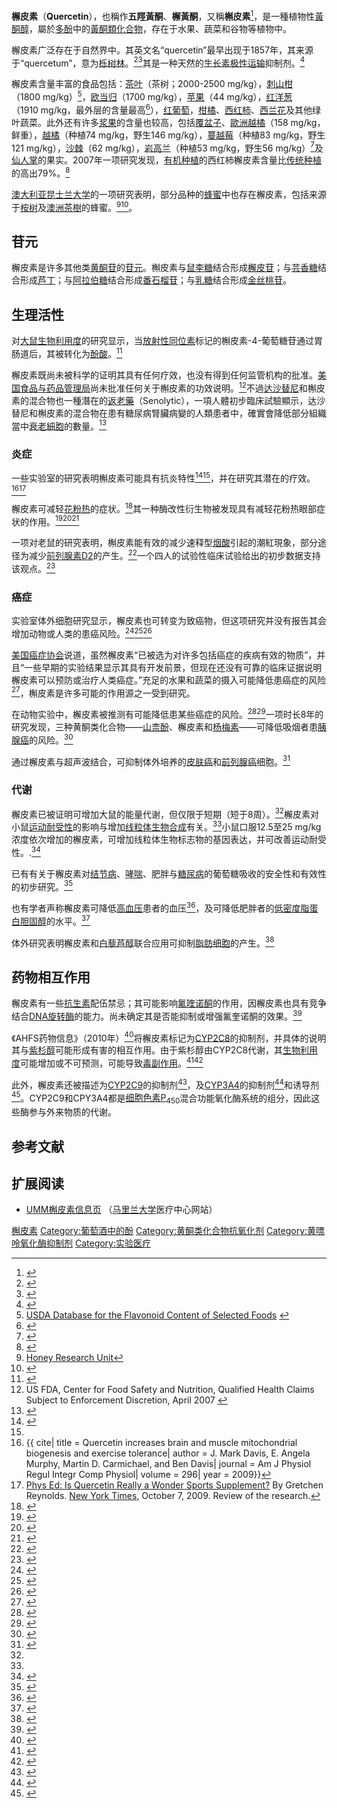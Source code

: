 {{chembox
| verifiedrevid = 415155335
|   Name = 檞皮素
|   ImageFile = Quercetin.svg
|   ImageSize = 250px
|   ImageName = Quercetin
|   IUPACName = 2-(3,4-dihydroxyphenyl)-3,5,7-trihydroxy-4''H''-chromen-4-one
|   OtherNames = 栎精<br />Sophoretin<br />Meletin<br />Quercetine<br />Xanthaurine<br />Quercetol<br />Quercitin<br />Quertine<br />Flavin meletin
| Section1 = {{Chembox Identifiers
|   ChemSpiderID_Ref = {{chemspidercite|correct|chemspider}}
| ChemSpiderID = 4444051
| UNII_Ref = {{fdacite|correct|FDA}}
| UNII = 9IKM0I5T1E
| KEGG_Ref = {{keggcite|correct|kegg}}
| KEGG = C00389
| InChI = 1/C15H10O7/c16-7-4-10(19)12-11(5-7)22-15(14(21)13(12)20)6-1-2-8(17)9(18)3-6/h1-5,16-19,21H
| InChIKey = REFJWTPEDVJJIY-UHFFFAOYAW
| ChEMBL_Ref = {{ebicite|correct|EBI}}
| ChEMBL = 50
| StdInChI_Ref = {{stdinchicite|correct|chemspider}}
| StdInChI = 1S/C15H10O7/c16-7-4-10(19)12-11(5-7)22-15(14(21)13(12)20)6-1-2-8(17)9(18)3-6/h1-5,16-19,21H
| StdInChIKey_Ref = {{stdinchicite|correct|chemspider}}
| StdInChIKey = REFJWTPEDVJJIY-UHFFFAOYSA-N
| CASNo_Ref = {{cascite|correct|CAS}}
|   CASNo = 117-39-5
|   PubChem  = 5280343
|   SMILES = O=C1c3c(O/C(=C1/O)c2ccc(O)c(O)c2)cc(O)cc3O
}}
| Section2 = {{Chembox Properties
|   Formula = C<sub>15</sub>H<sub>10</sub>O<sub>7</sub>
|   MolarMass = 302.236 g/mol
|   ExactMass = 302.042653
|   Density = 1.799 g/cm<sup>3</sup>
|   MeltingPt = 316 °C
|   BoilingPt =
}}
}}

'''檞皮素'''（'''Quercetin'''），也稱作'''五羥黃酮'''、'''檞黃酮'''，又稱'''槲皮素'''<ref>{{Cite web |url=http://terms.naer.edu.tw/search/?q=quercetin |title=存档副本 |access-date=2020-07-02 |archive-date=2020-07-25 |archive-url=https://web.archive.org/web/20200725140049/http://terms.naer.edu.tw/search/?q=quercetin |dead-url=no }}</ref>，是一種植物性[[黃酮醇|黃酮醇]]，屬於[[多酚|多酚]]中的[[黃酮類化合物|黃酮類化合物]]，存在于水果、蔬菜和谷物等植物中。

檞皮素广泛存在于自然界中。其英文名“quercetin”最早出现于1857年，其来源于“quercetum”，意为[[栎属|栎树林]]。<ref>{{cite web|url=http://www.merriam-webster.com/dictionary/quercetin|title=Quercetin|publisher=Merriam-Webster|access-date=2011-06-30|archive-date=2020-09-24|archive-url=https://web.archive.org/web/20200924202939/https://www.merriam-webster.com/dictionary/quercetin|dead-url=no}}</ref><ref>{{cite web|url=http://www.britannica.com/EBchecked/topic/487030/quercitin|title=Quercitin (biochemistry)|publisher=Encyclopedia Brittanica|access-date=2011-06-30|archive-date=2014-03-18|archive-url=https://web.archive.org/web/20140318043638/http://www.britannica.com/EBchecked/topic/487030/quercitin|dead-url=no}}</ref>其是一种天然的[[生长素|生长素]][[极性运输|极性运输]]抑制剂。<ref>{{cite journal|url=http://www.plantcell.org/content/9/10/1767.full.pdf|title=lnduction of Zygotic Polyembryos in Wheat: lnfluence of Auxin Polar Transport|author=Christiane Fischer, Volker Speth, Sonja Fleig-Eberenz, and Gunther Neuhaus|journal=Plant Cell|volume=9|pages=1767–1780|date=1999-10|doi=10.1105/tpc.9.10.1767|pmid=12237347|issue=10|pmc=157020}}</ref>

檞皮素含量丰富的食品包括：[[茶叶|茶叶]]（茶树；2000-2500 mg/kg），[[刺山柑|刺山柑]]（1800 mg/kg）<ref>[http://www.nal.usda.gov/fnic/foodcomp/Data/Flav/flav.pdf USDA Database for the Flavonoid Content of Selected Foods] {{webarchive|url=https://web.archive.org/web/20120716210723/http://www.nal.usda.gov/fnic/foodcomp/Data/Flav/flav.pdf |date=2012-07-16 }}</ref>，[[欧当归|欧当归]]（1700 mg/kg），[[苹果|苹果]]（44 mg/kg），[[洋葱|红洋葱]]（1910 mg/kg，最外层的含量最高<ref>{{cite journal | author = Crystal Smith, Kevin A. Lombard, Ellen B. Peffley, Weixin Liu | title = Genetic Analysis of Quercetin in Onion (''Allium cepa L.'') ''Lady Raider'' | journal = The Texas Journal of Agriculture and Natural Resource | volume = 16 | pages = 24–8 | publisher = Agriculture Consortium of Texas | year = 2003 | url = http://www.tarleton.edu/~txjanr/2003issue/article3.pdf | format =  | archiveurl = https://web.archive.org/web/20070225125621/http://www.tarleton.edu/~txjanr/2003issue/article3.pdf | archivedate = 2007年2月25日 | deadurl = yes }}</ref>），[[葡萄|红葡萄]]，[[柑橘|柑橘]]、[[西红柿|西红柿]]、[[西兰花|西兰花]]及其他绿叶蔬菜。此外还有许多[[浆果|浆果]]的含量也较高，包括[[覆盆子|覆盆子]]、[[歐洲越橘|歐洲越橘]]（158 mg/kg，鲜重），[[越橘|越橘]]（种植74 mg/kg，野生146 mg/kg），[[蔓越莓|蔓越莓]]（种植83 mg/kg，野生121 mg/kg），[[沙棘|沙棘]]（62 mg/kg），[[岩高兰|岩高兰]]（种植53 mg/kg，野生56 mg/kg）<ref>{{cite journal | author = Sari H. Häkkinen ''et al.'' | title = Content of the Flavonols Quercetin, Myricetin, and Kaempferol in 25 Edible Berries  | journal = Journal of Agricultural and Food Chemistry | volume = 47 | issue = 6 | pages = 2274–9 | year=  1999 | doi = 10.1021/jf9811065 | pmid = 10794622 | accessdate =  }}</ref>及[[仙人掌|仙人掌]]的果实。2007年一项研究发现，[[有机农业|有机种植]]的西红柿檞皮素含量比[[绿色革命|传统种植]]的高出79%。<ref>{{cite journal | author = A. E. Mitchell, Y. J. Hong, E. Koh, D. M. Barrett, D. E. Bryant, R. F. Denison and S. Kaffka | title = Ten-Year Comparison of the Influence of Organic and Conventional Crop Management Practices on the Content of Flavonoids in Tomatoes | year = 2007 | journal = Journal of Agricultural and Food Chemistry | volume = 55 | pmid = 17590007 | issue = 15 | pages = 6154–9 | doi=10.1021/jf070344 }}</ref>

[[澳大利亚|澳大利亚]][[昆士兰大学|昆士兰大学]]的一项研究表明，部分品种的[[蜂蜜|蜂蜜]]中也存在檞皮素，包括来源于[[桉树|桉树]]及[[白千層屬|澳洲茶樹]]的蜂蜜。<ref>[https://web.archive.org/web/20060912223406/http://www.uq.edu.au/lafs/index.html?page=23714 Honey Research Unit]</ref><ref>{{Cite web |url=http://www.uq.edu.au/~gabdarcy/honey/honeyfingerprinting.htm |title=honey fingerprinting |access-date=2011-06-30 |archive-date=2016-03-04 |archive-url=https://web.archive.org/web/20160304062843/http://www.uq.edu.au/~gabdarcy/honey/honeyfingerprinting.htm |dead-url=no }}</ref>。

== 苷元 ==
檞皮素是许多其他类[[黄酮苷|黄酮苷]]的[[苷元|苷元]]。槲皮素与[[鼠李糖|鼠李糖]]结合形成[[檞皮苷|檞皮苷]]；与[[芸香糖|芸香糖]]结合形成[[芦丁|芦丁]]；与[[阿拉伯糖|阿拉伯糖]]结合形成[[番石榴苷|番石榴苷]]；与[[乳糖|乳糖]]结合形成[[金丝桃苷|金丝桃苷]]。

== 生理活性 ==
{{medical}}
对[[大鼠|大鼠]][[生物利用度|生物利用度]]的研究显示，当[[放射性同位素|放射性同位素]]标记的槲皮素-4-葡萄糖苷通过胃肠道后，其被转化为[[酚酸|酚酸]]。<ref>{{cite journal | title = Bioavailability of [2-(14)C]quercetin-4'-glucoside in rats | journal = J Agric Food Chem. |  volume=2456 | issue=24 | pages = 12127–37 | pmid = 19053221 | author = Mullen W et al. | doi = 10.1021/jf802754s|date=December 2008}}</ref>

檞皮素既尚未被科学的证明其具有任何疗效，也没有得到任何监管机构的批准。[[美国食品与药品管理局|美国食品与药品管理局]]尚未批准任何关于槲皮素的功效说明。<ref>US FDA, Center for Food Safety and Nutrition, Qualified Health Claims Subject to Enforcement Discretion, April 2007 {{cite web |url=http://www.cfsan.fda.gov/~dms/qhc-sum.html |title=存档副本 |accessdate=2011-06-30 |deadurl=yes |archiveurl=https://web.archive.org/web/20090514000037/http://www.cfsan.fda.gov/~dms/qhc-sum.html |archivedate=2009-05-14 }} </ref>不過[[达沙替尼|达沙替尼]]和槲皮素的混合物也一種潛在的[[返老藥|返老藥]]（Senolytic），一項人體初步臨床試驗顯示，达沙替尼和槲皮素的混合物在患有糖尿病腎臟病變的人類患者中，確實會降低部分組織當中[[衰老細胞|衰老細胞]]的數量。<ref name=pmid31542391>{{cite journal |last1=Hickson |first1=LaTonya J. |last2=Langhi Prata |first2=Larissa G.P. |last3=Bobart |first3=Shane A. |last4=Evans |first4=Tamara K. |last5=Giorgadze |first5=Nino |last6=Hashmi |first6=Shahrukh K. |last7=Herrmann |first7=Sandra M. |last8=Jensen |first8=Michael D. |last9=Jia |first9=Qingyi |last10=Jordan |first10=Kyra L. |last11=Kellogg |first11=Todd A. |last12=Khosla |first12=Sundeep |last13=Koerber |first13=Daniel M. |last14=Lagnado |first14=Anthony B. |last15=Lawson |first15=Donna K. |last16=LeBrasseur |first16=Nathan K. |last17=Lerman |first17=Lilach O. |last18=McDonald |first18=Kathleen M. |last19=McKenzie |first19=Travis J. |last20=Passos |first20=João F. |last21=Pignolo |first21=Robert J. |last22=Pirtskhalava |first22=Tamar |last23=Saadiq |first23=Ishran M. |last24=Schaefer |first24=Kalli K. |last25=Textor |first25=Stephen C. |last26=Victorelli |first26=Stella G. |last27=Volkman |first27=Tammie L. |last28=Xue |first28=Ailing |last29=Wentworth |first29=Mark A. |last30=Wissler Gerdes |first30=Erin O. |last31=Zhu |first31=Yi |last32=Tchkonia |first32=Tamara |last33=Kirkland |first33=James L. |title=Senolytics decrease senescent cells in humans: Preliminary report from a clinical trial of Dasatinib plus Quercetin in individuals with diabetic kidney disease |journal=EBioMedicine |date=September 2019 |volume=47 |pages=446–456 |doi=10.1016/j.ebiom.2019.08.069 |pmid=31542391 |pmc=6796530 }}</ref>

=== 炎症 ===
一些实验室的研究表明槲皮素可能具有抗炎特性<ref name="stewart08">{{cite journal| title = Quercetin transiently increases energy expenditure but persistently decreases circulating markers of inflammation in C57BL/6J mice fed a high-fat diet| author = Laura K. Stewart, Jeff L. Soileau, David Ribnicky, Zhong Q. Wang, Ilya Raskin, Alexander Poulev, Martin Majewski, William T. Cefalu, and Thomas W. Gettys| journal = Metabolism| year = 2008| volume = 57}}</ref><ref name="davis09"/>，并在研究其潜在的疗效。<ref name="davis09">{{ cite| title = Quercetin increases brain and muscle mitochondrial biogenesis and exercise tolerance| author = J. Mark Davis, E. Angela Murphy, Martin D. Carmichael, and Ben Davis| journal = Am J Physiol Regul Integr Comp Physiol| volume = 296| year = 2009}}</ref><ref>[http://well.blogs.nytimes.com/2009/10/07/phys-ed-will-drinking-make-you-do-it/ Phys Ed: Is Quercetin Really a Wonder Sports Supplement?] {{Wayback|url=http://well.blogs.nytimes.com/2009/10/07/phys-ed-will-drinking-make-you-do-it/ |date=20210311050130 }}By Gretchen Reynolds. [[New_York_Times|New York Times]], October 7, 2009. Review of the research.</ref>

檞皮素可减轻[[花粉热|花粉热]]的症状。<ref>{{cite journal | pmid = 1492394 | year = 1992 | last1 = Balabolkin | first1 = II | last2 = Gordeeva | first2 = GF | last3 = Fuseva | first3 = ED | last4 = Dzhunelov | first4 = AB | last5 = Kalugina | first5 = OL | last6 = Khamidova | first6 = MM | title = Use of vitamins in allergic illnesses in children | volume = 38 | issue = 5 | pages = 36–40 | journal = Voprosy meditsinskoi khimii}}</ref>其一种酶改性衍生物被发现具有减轻花粉热眼部症状的作用。<ref>{{cite journal | pmid = 19454839 | year = 2009 | last1 = Hirano | first1 = T | last2 = Kawai | first2 = M | last3 = Arimitsu | first3 = J | last4 = Ogawa | first4 = M | last5 = Kuwahara | first5 = Y | last6 = Hagihara | first6 = K | last7 = Shima | first7 = Y | last8 = Narazaki | first8 = M | last9 = Ogata | first9 = A | title = Preventative effect of a flavonoid, enzymatically modified isoquercitrin on ocular symptoms of Japanese cedar pollinosis | volume = 58 | issue = 3 | pages = 373–82 | doi = 10.2332/allergolint.08-OA-0070 | journal = Allergology international : official journal of the Japanese Society of Allergology}}</ref><ref>{{cite journal | pmid = 19295240 | year = 2009 | last1 = Kawai | first1 = M | last2 = Hirano | first2 = T | last3 = Arimitsu | first3 = J | last4 = Higa | first4 = S | last5 = Kuwahara | first5 = Y | last6 = Hagihara | first6 = K | last7 = Shima | first7 = Y | last8 = Narazaki | first8 = M | last9 = Ogata | first9 = A | title = Effect of enzymatically modified isoquercitrin, a flavonoid, on symptoms of Japanese cedar pollinosis: a randomized double-blind placebo-controlled trial | volume = 149 | issue = 4 | pages = 359–68 | doi = 10.1159/000205582 | journal = International archives of allergy and immunology}}</ref><ref>{{cite journal | pmid = 19203652 | year = 2009 | last1 = Mainardi | first1 = T | last2 = Kapoor | first2 = S | last3 = Bielory | first3 = L | title = Complementary and alternative medicine: herbs, phytochemicals and vitamins and their immunologic effects | url = https://archive.org/details/sim_journal-of-allergy-and-clinical-immunology_2009-02_123_2/page/283 | volume = 123 | issue = 2 | pages = 283–94; quiz 295–6 | doi = 10.1016/j.jaci.2008.12.023 | journal = The Journal of allergy and clinical immunology}}</ref>

一项对老鼠的研究表明，槲皮素能有效的减少速释型[[烟酸|烟酸]]引起的潮紅現象，部分途径为减少[[前列腺素D2|前列腺素D2]]的产生。<ref>{{cite journal | doi = 10.1038/sj.bjp.0707668 | journal = Brit J Pharmacol | year = 2008 | pmid = 18223672 | author = Papaliodis D, Boucher W, Kempuraj D, Theoharides TC | title = The flavonoid luteolin inhibits niacin-induced flush | volume = 153 | issue = 7 | pages = 1382–87 | pmc = 2437911}}</ref>一个四人的试验性临床试验给出的初步数据支持该观点。<ref>{{cite journal | pmid = 18831918 | year = 2008 | last1 = Kalogeromitros | first1 = D | last2 = Makris | first2 = M | last3 = Chliva | first3 = C | last4 = Aggelides | first4 = X | last5 = Kempuraj | first5 = D | last6 = Theoharides | first6 = TC | title = A quercetin containing supplement reduces niacin-induced flush in humans | volume = 21 | issue = 3 | pages = 509–14 | journal = International journal of immunopathology and pharmacology}}</ref>

=== 癌症 ===
实验室体外细胞研究显示，檞皮素也可转变为致癌物，但这项研究并没有报告其会增加动物或人类的患癌风险。<ref>{{cite journal |author=Verschoyle RD, Steward WP, Gescher AJ |title=Putative cancer chemopreventive agents of dietary origin-how safe are they? |journal=Nutr Cancer |volume=59 |issue=2 |pages=152–62 |year=2007 |pmid=18001209 |doi=10.1080/01635580701458186 |doi_brokendate=2009-06-26 }}</ref><ref>{{cite journal |author=Rietjens IM, Boersma MG, van der Woude H, Jeurissen SM, Schutte ME, Alink GM |title=Flavonoids and alkenylbenzenes: mechanisms of mutagenic action and carcinogenic risk |journal=Mutat. Res. |volume=574 |issue=1–2 |pages=124–38 |pmid=15914212 |doi=10.1016/j.mrfmmm.2005.01.028 |date=July 2005}}</ref><ref>{{cite journal |author=van der Woude H, Alink GM, van Rossum BE, ''et al.'' |title=Formation of transient covalent protein and DNA adducts by quercetin in cells with and without oxidative enzyme activity |journal=Chem. Res. Toxicol. |volume=18 |issue=12 |pages=1907–16 |pmid=16359181 |doi=10.1021/tx050201m |date=December 2005}}</ref> 

[[美国癌症协会|美国癌症协会]]说道，虽然檞皮素“已被选为对许多包括癌症的疾病有效的物质”，并且“一些早期的实验结果显示其具有开发前景，但现在还没有可靠的临床证据说明檞皮素可以预防或治疗人类癌症。”充足的水果和蔬菜的摄入可能降低患癌症的风险<ref>{{cite web| title = Guidance for Industry: A Food Labeling Guide XI. Appendix C: Health Claims, 21 CFR 101.76 and 21 CFR 101.78, April 2008| publisher = US Department of Health and Human Services, Food and Drug Administration| url = http://www.fda.gov/Food/GuidanceComplianceRegulatoryInformation/GuidanceDocuments/FoodLabelingNutrition/FoodLabelingGuide/ucm064919.htm| access-date = 2011-06-30| archive-date = 2013-03-07| archive-url = https://web.archive.org/web/20130307162201/http://www.fda.gov/Food/GuidanceComplianceRegulatoryInformation/GuidanceDocuments/FoodLabelingNutrition/FoodLabelingGuide/ucm064919.htm| dead-url = no}}</ref>，槲皮素是许多可能的作用源之一受到研究。

在动物实验中，檞皮素被推测有可能降低患某些癌症的风险。<ref>{{cite journal |author=Neuhouser ML |title=Dietary flavonoids and cancer risk: evidence from human population studies |journal=Nutr Cancer |volume=50 |issue=1 |pages=1–7 |year=2004 |pmid=15572291 |doi=10.1207/s15327914nc5001_1 }}</ref><ref>{{cite journal |author=Murakami A, Ashida H, Terao J |title=Multitargeted cancer prevention by quercetin |journal=Cancer Lett. |volume=269 |issue=2 |pages=315–25 |pmid=18467024 |doi=10.1016/j.canlet.2008.03.046 |date=October 2008}}</ref>一项时长8年的研究发现，三种黄酮类化合物——[[山柰酚|山柰酚]]、檞皮素和[[杨梅素|杨梅素]]——可降低吸烟者患[[胰腺癌|胰腺癌]]的风险。<ref>{{cite journal | journal = American Journal of Epidemiology | title = Flavonols and pancreatic cancer risk | author = Nöthlings U et al. | volume = 166 | issue = 8 | pages = 924–931 | year = 2007 | doi = 10.1093/aje/kwm172 | pmid = 17690219}}</ref>

通过檞皮素与超声波结合，可抑制体外培养的[[皮肤癌|皮肤癌]]和[[前列腺癌|前列腺癌]]细胞。<ref>{{cite journal| title = Induction of cancer-specific cytotoxicity towards human prostate and skin cells using quercetin and ultrasound| journal = British Journal of Cancer| volume = 92| issue = 3| pages = 499–502| publisher = | year = 2005| url = http://www.nature.com/bjc/journal/v92/n3/abs/6602364a.html| doi = 10.1038/sj.bjc.6602364| author = Paliwal S| pmid = 15685239| last2 = Sundaram| first2 = J| last3 = Mitragotri| first3 = S| pmc = 2362095| access-date = 2011-06-30| archive-date = 2017-08-16| archive-url = https://web.archive.org/web/20170816154308/http://www.nature.com/bjc/journal/v92/n3/abs/6602364a.html| dead-url = no}}</ref>

=== 代谢 ===
檞皮素已被证明可增加大鼠的能量代谢，但仅限于短期（短于8周）。<ref name="stewart08"/>檞皮素对小鼠[[运动耐受性|运动耐受性]]的影响与增加[[线粒体|线粒体]][[生物合成|生物合成]]有关。<ref name="davis09"/>小鼠口服12.5至25 mg/kg浓度依次增加的檞皮素，可增加线粒体生物标志物的基因表达，并可改善运动耐受性。.<ref>{{cite journal | journal = Am J Physiol Regul Integr Comp Physiol. | year=2009 | author = Davis JM, Murphy EA, Carmichael MD, Davis B. | title = Quercetin increases brain and muscle mitochondrial biogenesis and exercise tolerance | volume = 296 | issue = 4 | pages = R1071–7 | doi = 10.1152/ajpregu.90925.2008 | pmid=19211721 }}</ref>

已有有关于檞皮素对[[结节病|结节病]]、[[哮喘|哮喘]]、肥胖与[[糖尿病|糖尿病]]的葡萄糖吸收的安全性和有效性的初步研究。<ref>{{Cite web |url=http://clinicaltrials.gov/ct2/results?intr=%22quercetin%22 |title=Clinicaltrials.gov, National Institutes of Health |access-date=2011-06-30 |archive-date=2020-07-25 |archive-url=https://web.archive.org/web/20200725140236/https://www.clinicaltrials.gov/ct2/results?intr=%22quercetin%22 |dead-url=no }}</ref>

也有学者声称檞皮素可降低[[高血压|高血压]]患者的血压<ref>{{cite journal |author=Edwards RL, Lyon T, Litwin SE, Rabovsky A, Symons JD, Jalili T |title=Quercetin reduces blood pressure in hypertensive subjects |journal=J. Nutr. |volume=137 |issue=11 |pages=2405–11 |date=1 November 2007|pmid=17951477 |url=http://jn.nutrition.org/cgi/pmidlookup?view=long&pmid=17951477 }}</ref>，及可降低肥胖者的[[低密度脂蛋白胆固醇|低密度脂蛋白胆固醇]]的水平。<ref>{{cite journal | author=Egert S et al. |title= Quercetin reduces systolic blood pressure and plasma oxidised low-density lipoprotein concentrations in overweight subjects with a high-cardiovascular disease risk phenotype: A double-blinded, placebo-controlled cross-over study |journal= Br J Nutr |volume=102 | issue=7 | pages= 1065–1074 | year=2009 | pmid= 19402938 | doi=10.1017/S0007114509359127}}</ref>

体外研究表明檞皮素和[[白藜芦醇|白藜芦醇]]联合应用可抑制[[脂肪细胞|脂肪细胞]]的产生。<ref>{{cite journal| journal = Life Sci.| title = Enhanced inhibition of adipogenesis and induction of apoptosis in 3T3-L1 adipocytes with combinations of resveratrol and quercetin| year = 2008| volume = 82| issue = 19–20| pages = 1032–9| pmid = 18433793| author = Yang JY, Della-Fera MA, Rayalam S, Ambati S, Hartzell DL, Park HJ, Baile CA| doi = 10.1016/j.lfs.2008.03.003}}</ref>

== 药物相互作用 ==
檞皮素有一些[[抗生素|抗生素]]配伍禁忌；其可能影响[[氟喹诺酮|氟喹诺酮]]的作用，因檞皮素也具有竞争结合[[DNA旋转酶|DNA旋转酶]]的能力。尚未确定其是否能抑制或增强氟奎诺酮的效果。<ref>{{cite journal |author=Hilliard JJ, Krause HM, Bernstein JI, ''et al.'' |title=A comparison of active site binding of 4-quinolones and novel flavone gyrase inhibitors to DNA gyrase |journal=Adv. Exp. Med. Biol. |volume=390 |issue= |pages=59–69 |year=1995 |pmid=8718602 }}</ref>

《AHFS药物信息》（2010年）<ref>{{cite web |url=http://www.ahfsdruginformation.com/products_services/di_ahfs.aspx |title=存档副本 |accessdate=2011-06-22 |deadurl=yes |archiveurl=https://web.archive.org/web/20110707094646/http://www.ahfsdruginformation.com/products_services/di_ahfs.aspx |archivedate=2011-07-07 }}</ref>将檞皮素标记为[[CYP2C8|CYP2C8]]的抑制剂，并具体的说明其与[[紫杉醇|紫杉醇]]可能形成有害的相互作用。由于紫杉醇由CYP2C8代谢，其[[生物利用度|生物利用度]]可能增加或不可预测，可能导致[[毒副作用|毒副作用]]。<ref>{{cite journal|url=|title=Drug interactions of paclitaxel metabolism in human liver microsomes|author=Bun SS, Ciccolini J, Bun H, Aubert C, Catalin J|journal=J Chemother|date=2003-06|volume=15|issue=3|pages=266–74|pmid=12868554}}</ref><ref>{{cite journal|url=|title=Effect of several compounds on biliary excretion of paclitaxel and its metabolites in guinea-pigs|author=Bun SS, Giacometti S, Fanciullino R, Ciccolini J, Bun H, Aubert C|journal=Anticancer Drugs|year=2005–07|volume=16|issue=6|pages=675–82|pmid=15930897|doi=10.1097/00001813-200507000-00013}}</ref>

此外，檞皮素还被描述为[[CYP2C9|CYP2C9]]的抑制剂<ref name="Si_2009">{{cite journal | author = Si Dayong, Wang Y, Zhou Y-H, Guo Y, Wang J, Zhou H, Li Z-S, Fawcett JP | title = Mechanism of CYP2C9 inhibition by flavones and flavonols | journal = Drug Metabolism and Disposition | volume = 37 | issue = 3 | pages = 629–634. | doi = 10.1124/dmd.108.023416 | url = http://p4502c.googlepages.com/dmd2.pdf | pmid = 19074529 | date = March 2009 | access-date = 2011-06-30 | archive-date = 2008-12-17 | archive-url = https://web.archive.org/web/20081217093507/http://p4502c.googlepages.com/dmd2.pdf | dead-url = no }}</ref>，及[[CYP3A4|CYP3A4]]的抑制剂<ref>{{cite journal | author = Su-Lan Hsiu; Yu-Chi Hou; Yao-Horng Wang; Chih-Wan Tsao; Sheng-Fang Sue; and Pei-Dawn L. Chao | journal = Life Sciences | volume = 72 | issue = 3 | date = 6 December 2002 | pages = 227–235 | title = Quercetin significantly decreased cyclosporin oral bioavailability in pigs and rats | doi = 10.1016/S0024-3205(02)02235-X | pmid=12427482}}</ref>和诱导剂<ref>{{cite journal | author = Judy L. Raucy | journal = Drug Metabolism and Disposition | volume = 31 | issue = 3 | date = 1 May 2003 | pages = 533–539 | title = Regulation of CYP3A4 Expression in Human Hepatocytes by Pharmaceuticals and Natural Products | doi = 10.1124/dmd.31.5.533 | pmid=12695340}}</ref>。CYP2C9和CPY3A4都是[[细胞色素P450|细胞色素P<sub>450</sub>]]混合功能氧化酶系统的组分，因此这些酶参与外来物质的代谢。

== 参考文献 ==
{{Reflist|2}}

== 扩展阅读 ==
<div class="references-small">
* [http://www.umm.edu/altmed/articles/quercetin-000322.htm UMM槲皮素信息页] {{Wayback|url=http://www.umm.edu/altmed/articles/quercetin-000322.htm |date=20130525002407 }}（[[马里兰大学|马里兰大学]]医疗中心网站）
</div>

{{抗氧化剂}}

[[Category:槲皮素|]]
[[Category:葡萄酒中的酚|Category:葡萄酒中的酚]]
[[Category:黄酮类化合物抗氧化剂|Category:黄酮类化合物抗氧化剂]]
[[Category:黄嘌呤氧化酶抑制剂|Category:黄嘌呤氧化酶抑制剂]]
[[Category:实验医疗|Category:实验医疗]]